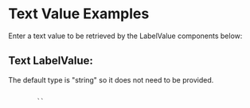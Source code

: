 
<div className="playground-section">
    <h1>Text Value Examples</h1>
    <p>
        Enter a text value to be retrieved by the LabelValue components below:
    </p>
    <TextInput path="label-value-test-text-input" />
    <h2>Text LabelValue:</h2>
    <p>
        The default type is &quot;string&quot; so it does not need to be provided.
    </p>
    <code>
        `<LabelValue label="Text LabelValue with path prop" path="label-value-test-text-input" />`
    </code>
    <div className="label-value-container">
        <LabelValue label="Text LabelValue with path prop" path="label-value-test-text-input" />
    </div>
</div>